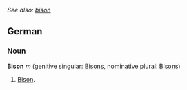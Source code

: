 ''See also: [[bison]]''

==German==

===Noun===
'''Bison''' ''m'' (genitive singular: [[Bisons]], nominative plural: [[Bisons]])
# [[bison|Bison]].